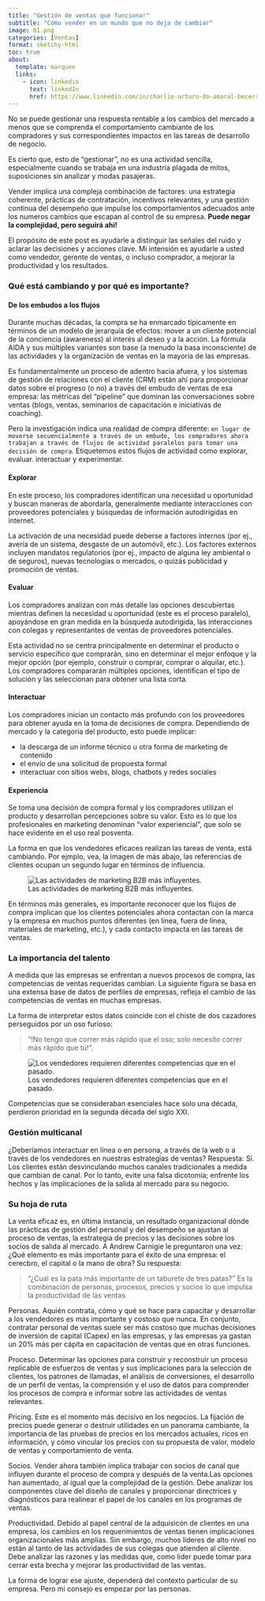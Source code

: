 ```yaml
---
title: "Gestión de ventas que funciona!"
subtitle: "Cómo vender en un mundo que no deja de cambiar"
image: 01.png
categories: [Ventas]
format: sketchy-html
toc: true
about: 
  template: marquee
  links: 
    - icon: linkedin
      text: linkedIn
      href: https://www.linkedin.com/in/charlie-arturo-do-amaral-becerra/
---
```


No se puede gestionar una respuesta rentable a los cambios del mercado a menos que se comprenda el comportamiento cambiante de los compradores y sus correspondientes impactos en las tareas de desarrollo de negocio.

Es cierto que, esto de "gestionar", no es una actividad sencilla, especialmente cuando se trabaja en una industria plagada de mitos, suposiciones sin analizar y modas pasajeras.

Vender implica una compleja combinación de factores: una [estrategia coherente]{.highlight}, [prácticas de contratación]{.highlight}, [incentivos relevantes]{.highlight}, y una [gestión continua del desempeño]{.highlight} que impulse los comportamientos adecuados ante los numeros cambios que escapan al control de su empresa. **Puede negar la complejidad, pero seguirá ahi!**

:::{.box}
El propósito de este post es ayudarle a distinguir las señales del ruido y aclarar las decisiones y acciones clave. Mi intensión es ayudarle a usted como vendedor, gerente de ventas, o incluso comprador, a mejorar la productividad y los resultados.
:::

### Qué está cambiando y por qué es importante?

#### De los embudos a los flujos

Durante muchas décadas, la compra se ha enmarcado típicamente en términos de un modelo de jerarquía de efectos: mover a un cliente potencial de la [conciencia]{.strike} (awareness) al [interés]{.strike} al [deseo]{.strike} y a la [acción]{.strike}. La fórmula AIDA y sus múltiples variantes son base (a menudo la basa inconsciente) de las actividades y la organización de ventas en la mayoría de las empresas.

Es fundamentalmente un proceso de adentro hacia afuera, y los sistemas de gestión de relaciones con el cliente (CRM) están ahí para proporcionar datos sobre el progreso (o no) a través del embudo de ventas de esa empresa: las métricas del "pipeline" que dominan las conversaciones sobre ventas (blogs, ventas, seminarios de capacitación e iniciativas de coaching).

Pero la investigación indica una realidad de compra [diferente]{.circle}: `en lugar de moverse secuencialmente a través de un embudo, los compradores ahora trabajan a través de flujos de actividad paralelos para tomar una decisión de compra`. Etiquetemos estos flujos de actividad como [explorar]{.highlight}, [evaluar]{.highlight}. [interactuar]{.highlight} y [experimentar]{.highlight}.

#### Explorar

En este proceso, los compradores identifican una necesidad u oportunidad y buscan maneras de abordarla, generalmente mediante [interacciones]{.circle} con proveedores potenciales y búsquedas de información autodirigidas en internet.

La activación de una necesidad puede deberse a factores internos (por ej., avería de un sistema, desgaste de un automóvil, etc.). Los factores externos incluyen mandatos regulatorios (por ej., impacto de alguna ley ambiental o de seguros), nuevas tecnologías o mercados, o quizás publicidad y promoción de ventas.

#### Evaluar

Los compradores analizan con más detalle las opciones descubiertas mientras definen la necesidad u oportunidad (este es el proceso paralelo), apoyándose en gran medida en la búsqueda autodirigida, las interacciones con colegas y representantes de ventas de proveedores potenciales.

Esta actividad no se centra principalmente en determinar el producto o servicio específico que comprarán, sino en determinar el mejor enfoque y la mejor opción (por ejemplo, construir o comprar, comprar o alquilar, etc.). Los compradores compararán múltiples opciones, identifican el tipo de solución y las seleccionan para obtener una lista corta.

#### Interactuar

Los compradores inician un contacto más profundo con los proveedores para obtener ayuda en la toma de decisiones de compra. Dependiendo de mercado y la categoría del producto, esto puede implicar:

-   la descarga de un informe técnico u otra forma de marketing de contenido
-   el envío de una solicitud de propuesta formal
-   interactuar con sitios webs, blogs, chatbots y redes sociales

#### Experiencia

Se toma una decisión de compra formal y los compradores utilizan el producto y desarrollan [percepciones]{.highlight} sobre su valor. Esto es lo que los profesionales en marketing denominan "valor experiencial", que solo se hace evidente en el uso real posventa.

La forma en que los vendedores eficaces realizan las tareas de venta, está cambiando. Por ejmplo, vea, la imagen de más abajo, las referencias de clientes ocupan un segundo lugar en términos de influencia.

![Las actividades de marketing B2B más influyentes.](02.png)

En términos más generales, es importante reconocer que los flujos de compra implican que los clientes potenciales ahora contactan con la [marca]{.circle} y la empresa en muchos puntos diferentes (en línea, fuera de línea, materiales de marketing, etc.), y cada contacto impacta en las tareas de ventas.

### La importancia del talento

A medida que las empresas se enfrentan a nuevos procesos de compra, las competencias de ventas requeridas cambian. La siguiente figura se basa en una extensa base de datos de perfiles de empresas, refleja el cambio de las competencias de ventas en muchas empresas.

La forma de interpretar estos datos coincide con el chiste de dos cazadores perseguidos por un oso furioso:

> "!No tengo que correr más rápido que el oso; solo necesito correr más rápido que tú!".

![Los vendedores requieren diferentes competencias que en el pasado.](03.png)

Competencias que se consideraban esenciales hace solo una década, perdieron prioridad en la segunda década del siglo XXI.

### Gestión multicanal
¿Deberíamos interactuar en línea o en persona, a través de la web o a través de los vendedores en nuestras estrategias de ventas? [Respuesta:]{.circle} [Sí]{.highlight}. Los clientes están desvinculando muchos canales tradicionales a medida que cambian de canal. Por lo tanto, evite una falsa dicotomía; enfrente los hechos y las implicaciones de la salida al mercado para su negocio. 

### Su hoja de ruta
La venta eficaz es, en última instancia, un resultado organizacional dónde las prácticas de [gestión del personal]{.highlight} y del desempeño se ajustan al [proceso de ventas]{.highlight}, la [estrategia de precios]{.highlight} y las [decisiones]{.highlight} sobre los socios de salida al mercado. A Andrew Carnigie le preguntaron una vez: ¿Qué elemento es más importante para el éxito de una empresa: el cerecbro, el capital o la mano de obra? Su respuesta:

> "¿Cuál es la pata más importante de un taburete de tres patas?" Es la combinación de personas, procesos, precios y socios lo que impulsa la productividad de las ventas.

<p class="text-success">[Personas]{.circle}. Aquién contrata, cómo y qué se hace para capacitar y desarrollar a los vendedores es más importante y costoso que nunca. En conjunto, contratar personal de ventas suele ser más costoso que muchas decisiones de inversión de capital (Capex) en las empresas, y las empresas ya gastan un 20% más per cápita en capacitación de ventas que en otras funciones.</p>

<p class="text-info">[Proceso]{.circle}. Determinar las opciones para construir y reconstruir un proceso replicable de esfuerzos de ventas y sus implicaciones para la selección de clientes, los patrones de llamadas, el análisis de conversiones, el desarrollo de un perfil de ventas, la comprensión y el uso de datos para comprender los procesos de compra e informar sobre las actividades de ventas relevantes.</p>

<p class="text-success-emphasis">[Pricing]{.circle}. Este es el momento más decisivo en los negocios. La fijación de precios puede generar o destruir utilidades en un panorama cambiante, la importancia de las pruebas de precios en los mercados actuales, ricos en información, y cómo vincular los precios con su propuesta de valor, modelo de ventas y comportamiento de venta.</p>

<p class="text-info-emphasis">[Socios]{.circle}. Vender ahora también implica trabajar con socios de canal que influyen durante el proceso de compra y después de la venta.Las opciones han aumentado, al igual que la complejidad de la gestión. Debe analizar los componentes clave del diseño de canales y proporcionar directrices y diagnósticos para realinear el papel de los canales en los programas de ventas.</p>

<p class="text-success">[Productividad]{.circle}. Debido al papel central de la adquisicón de clientes en una empresa, los cambios en los requerimientos de ventas tienen implicaciones organizacionales más amplias. Sin embargo, muchos líderes de alto nivel no están al tanto de las actividades de sus colegas que atienden al cliente. Debe analizar las razones y las medidas que, como líder puede tomar para cerrar esta brecha y mejorar las productividad de las ventas.</p>

La forma de lograr ese ajuste, dependerá del contexto particular de su empresa. Pero mi consejo es empezar por las personas.




